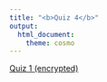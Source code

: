 ```yaml
---
title: "<b>Quiz 4</b>"
output:
  html_document:
    theme: cosmo
---
```


[Quiz 1 (encrypted)](Quiz_4.docx)